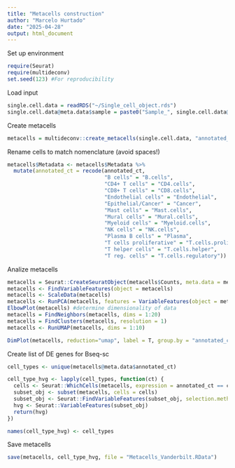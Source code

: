 ```yaml
---
title: "Metacells construction"
author: "Marcelo Hurtado"
date: "2025-04-28"
output: html_document
---
```


Set up environment
```r
require(Seurat)
require(multideconv)
set.seed(123) #For reproducibility
```

Load input
```r
single.cell.data = readRDS("~/Single_cell_object.rds")
single.cell.data@meta.data$sample = paste0("Sample_", single.cell.data@meta.data$sample)
```

Create metacells
```r
metacells = multideconv::create_metacells(single.cell.data, "annotated_ct", "sample", exclude_cells = NULL, min_cells = 100, k = 30, max_shared = 15, n_workers = 4)
```

Rename cells to match nomenclature (avoid spaces!)
```r
metacells$Metadata <- metacells$Metadata %>%
  mutate(annotated_ct = recode(annotated_ct,
                               "B cells" = "B.cells",
                               "CD4+ T cells" = "CD4.cells",
                               "CD8+ T cells" = "CD8.cells",
                               "Endothelial cells" = "Endothelial",
                               "Epithelial/Cancer" = "Cancer",
                               "Mast cells" = "Mast.cells",
                               "Mural cells" = "Mural.cells",
                               "Myeloid cells" = "Myeloid.cells",
                               "NK cells" = "NK.cells",
                               "Plasma B cells" = "Plasma",
                               "T cells proliferative" = "T.cells.proliferative",
                               "T helper cells" = "T.cells.helper",
                               "T reg. cells" = "T.cells.regulatory"))
```

Analize metacells
```r
metacells = Seurat::CreateSeuratObject(metacells$Counts, meta.data = metacells$Metadata)
metacells <- FindVariableFeatures(object = metacells)
metacells <- ScaleData(metacells)
metacells <- RunPCA(metacells, features = VariableFeatures(object = metacells))
ElbowPlot(metacells) #determine dimensionality of data
metacells = FindNeighbors(metacells, dims = 1:20)
metacells = FindClusters(metacells, resolution = 1)
metacells <- RunUMAP(metacells, dims = 1:10)

DimPlot(metacells, reduction="umap", label = T, group.by = "annotated_ct")
```

Create list of DE genes for Bseq-sc
```r
cell_types <- unique(metacells@meta.data$annotated_ct)

cell_type_hvg <- lapply(cell_types, function(ct) {
  cells <- Seurat::WhichCells(metacells, expression = annotated_ct == ct)
  subset_obj <- subset(metacells, cells = cells)
  subset_obj <- Seurat::FindVariableFeatures(subset_obj, selection.method = "vst", nfeatures = 50)
  hvg <- Seurat::VariableFeatures(subset_obj)
  return(hvg)
})

names(cell_type_hvg) <- cell_types
```

Save metacells 
```r
save(metacells, cell_type_hvg, file = "Metacells_Vanderbilt.RData")
```

